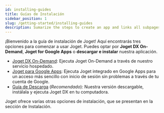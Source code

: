 ```yaml
---
id: installing-guides
title: Guías de Instalación
sidebar_position: 1
slug: /getting-started/installing-guides
description: Sumarize the steps to create an app and links all subpages covering each app creation step.
---
```


¡Bienvenido a la guía de instalación de Joget! Aquí encontrarás tres opciones para comenzar a usar Joget. Puedes optar por **Joget DX On-Demand**, **Joget for Google Apps** o **descargar e instalar** nuestra aplicación.

- [Joget DX On-Demand](./installing-guides/getting-started/install-guides/joget-dx-on-demand):
  Ejecuta Joget On-Demand a través de nuestro servicio hospedado.
- [Joget para Google Apps](./installing-guides/getting-started/install-guides/joget-google-apps):
  Ejecuta Joget integrado en Google Apps para un acceso más sencillo con inicio de sesión sin problemas a través de tu cuenta de Google.
- [Guía de Descarga](./installing-guides/getting-started/install-guides/download-guide) (_Recomendado_): Nuestra versión descargable, instálala y ejecuta Joget DX en tu computadora.

Joget ofrece varias otras opciones de instalación, que se presentan en la sección de Instalación.
